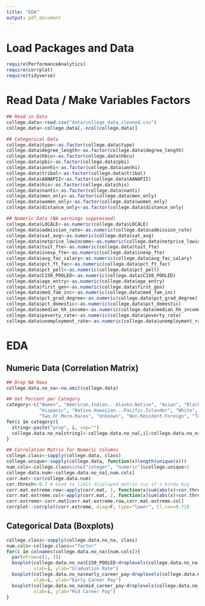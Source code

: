 ```yaml
---
title: "EDA"
output: pdf_document
---
```


# Load Packages and Data

```r
require(PerformanceAnalytics)
require(corrplot)
require(tidyverse)
```

# Read Data / Make Variables Factors

```r
## Read in Data
college.data<-read.csv("data/college_data_cleaned.csv")
college.data<-college.data[,-ncol(college.data)]

## Categorical Data
college.data$type<-as.factor(college.data$type)
college.data$degree_length<-as.factor(college.data$degree_length)
college.data$hbcu<-as.factor(college.data$hbcu)
college.data$pbi<-as.factor(college.data$pbi)
college.data$annhi<-as.factor(college.data$annhi)
college.data$tribal<-as.factor(college.data$tribal)
college.data$AANAPII<-as.factor(college.data$AANAPII)
college.data$his<-as.factor(college.data$his)
college.data$nanti<-as.factor(college.data$nanti)
college.data$men_only<-as.factor(college.data$men_only)
college.data$women_only<-as.factor(college.data$women_only)
college.data$distance_only<-as.factor(college.data$distance_only)

## Numeric Data (NA warnings suppressed)
college.data$LOCALE<-as.numeric(college.data$LOCALE)
college.data$admission_rate<-as.numeric(college.data$admission_rate)
college.data$sat_avg<-as.numeric(college.data$sat_avg)
college.data$netprice_lowincome<-as.numeric(college.data$netprice_lowincome)
college.data$tuit_fte<-as.numeric(college.data$tuit_fte)
college.data$inexp_fte<-as.numeric(college.data$inexp_fte)
college.data$avg_fac_salary<-as.numeric(college.data$avg_fac_salary)
college.data$pct_ft_fac<-as.numeric(college.data$pct_ft_fac)
college.data$pct_pell<-as.numeric(college.data$pct_pell)
college.data$C150_POOLED<-as.numeric(college.data$C150_POOLED)
college.data$age_entry<-as.numeric(college.data$age_entry)
college.data$first_gen<-as.numeric(college.data$first_gen)
college.data$med_fam_inc<-as.numeric(college.data$med_fam_inc)
college.data$pct_grad_degree<-as.numeric(college.data$pct_grad_degree)
college.data$pct_domestic<-as.numeric(college.data$pct_domestic)
college.data$median_hh_income<-as.numeric(college.data$median_hh_income)
college.data$poverty_rate<-as.numeric(college.data$poverty_rate)
college.data$unemployment_rate<-as.numeric(college.data$unemployment_rate)
```

# EDA

## Numeric Data (Correlation Matrix)

```r
## Drop NA Rows
college.data.no_na<-na.omit(college.data)

## Get Percent per Category
category<-c("Women", "American.Indian...Alaska.Native", "Asian", "Black",
            "Hispanic", "Native.Hawaiian...Pacific.Islander", "White",
            "Two.Or.More.Races", "Unknown", "Non.Resident.Foreign", "Total.Minority")
for(i in category){
  string<-paste("prop", i, sep="")
  college.data.no_na[string]<-college.data.no_na[,i]/college.data.no_na$total_enrollment
}

## Correlation Matrix for Numeric Columns
college.class<-sapply(college.data, class)
college.unique<-sapply(college.data, function(x)length(unique(x)))
num.cols<-college.class%in%c("integer", "numeric")&college.unique>1
college.data.num<-college.data.no_na[,num.cols]
corr.mat<-cor(college.data.num)
cor.thresh<-0.7 # Used to limit displayed matrix cuz it's kinda big
corr.mat.extreme.row<-apply(corr.mat, 1, function(x)sum(abs(x)>cor.thresh))>2
corr.mat.extreme.col<-apply(corr.mat, 2, function(x)sum(abs(x)>cor.thresh))>2
corr.extreme<-corr.mat[corr.mat.extreme.row,corr.mat.extreme.col]
corrplot::corrplot(corr.extreme, diag=F, type="lower", tl.cex=0.72)
```

## Categorical Data (Boxplots)

```r
college.class<-sapply(college.data.no_na, class)
num.cols<-college.class=="factor"
for(i in colnames(college.data.no_na)[num.cols]){
  par(mfrow=c(1, 3))
  boxplot(college.data.no_na$C150_POOLED~droplevels(college.data.no_na[,i]),
          xlab=i, ylab="Graduation Rate")
  boxplot(college.data.no_na$early_career_pay~droplevels(college.data.no_na[,i]),
          xlab=i, ylab="Early Career Pay")
  boxplot(college.data.no_na$mid_career_pay~droplevels(college.data.no_na[,i]),
          xlab=i, ylab="Mid Career Pay")
}
```


